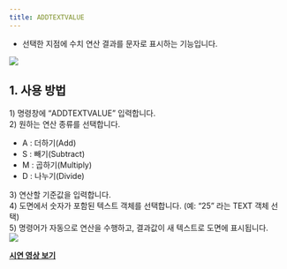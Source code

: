 ```yaml
---
title: ADDTEXTVALUE
---
```



[image1]: ../../../../../assets/images/commands/addtextvalue/image1.png
[image2]: ../../../../../assets/images/commands/addtextvalue/image2.png

* 선택한 지점에 수치 연산 결과를 문자로 표시하는 기능입니다.

![][image1]

## **1\. 사용 방법**

1\) 명령창에 “ADDTEXTVALUE” 입력합니다.  
2\) 원하는 연산 종류를 선택합니다.

- A : 더하기(Add)  
- S : 빼기(Subtract)  
- M : 곱하기(Multiply)  
- D : 나누기(Divide)

3\) 연산할 기준값을 입력합니다.  
4\) 도면에서 숫자가 포함된 텍스트 객체를 선택합니다.  (예: “25” 라는 TEXT 객체 선택)  
5\) 명령어가 자동으로 연산을 수행하고,  결과값이 새 텍스트로 도면에 표시됩니다.  
![][image2]

[**<Icon name="youtube" class="emoji"/> 시연 영상 보기**](https://youtu.be/wNRqXDfsb6U)
